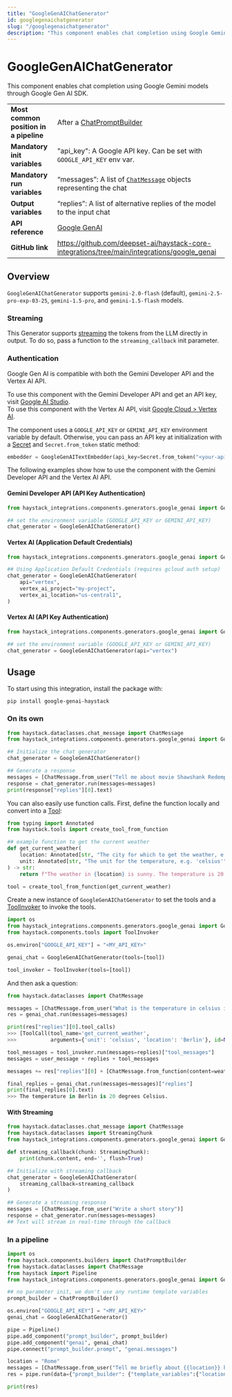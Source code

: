 ```yaml
---
title: "GoogleGenAIChatGenerator"
id: googlegenaichatgenerator
slug: "/googlegenaichatgenerator"
description: "This component enables chat completion using Google Gemini models through Google Gen AI SDK."
---
```


# GoogleGenAIChatGenerator

This component enables chat completion using Google Gemini models through Google Gen AI SDK.

|  |  |
| --- | --- |
| **Most common position in a pipeline** | After a [ChatPromptBuilder](../builders/chatpromptbuilder.mdx)                                             |
| **Mandatory init variables**           | "api_key": A Google API key. Can be set with `GOOGLE_API_KEY` env var.                         |
| **Mandatory run variables**            | “messages”: A list of [`ChatMessage`](../../concepts/data-classes/chatmessage.mdx)  objects representing the chat        |
| **Output variables**                   | “replies”: A list of alternative replies of the model to the input chat                        |
| **API reference**                      | [Google GenAI](/reference/integrations-google-genai)                                                  |
| **GitHub link**                        | https://github.com/deepset-ai/haystack-core-integrations/tree/main/integrations/google_genai |

## Overview

`GoogleGenAIChatGenerator` supports `gemini-2.0-flash` (default), `gemini-2.5-pro-exp-03-25`, `gemini-1.5-pro`, and `gemini-1.5-flash` models.

### Streaming

This Generator supports [streaming](guides-to-generators/choosing-the-right-generator.mdx#streaming-support) the tokens from the LLM directly in output. To do so, pass a function to the `streaming_callback` init parameter.

### Authentication

Google Gen AI is compatible with both the Gemini Developer API and the Vertex AI API.

To use this component with the Gemini Developer API and get an API key, visit [Google AI Studio](https://aistudio.google.com/).  
To use this component with the Vertex AI API, visit [Google Cloud > Vertex AI](https://cloud.google.com/vertex-ai).

The component uses a `GOOGLE_API_KEY` or `GEMINI_API_KEY` environment variable by default. Otherwise, you can pass an API key at initialization with a [Secret](../../concepts/secret-management.mdx) and `Secret.from_token` static method:

```python
embedder = GoogleGenAITextEmbedder(api_key=Secret.from_token("<your-api-key>"))
```

The following examples show how to use the component with the Gemini Developer API and the Vertex AI API.

#### Gemini Developer API (API Key Authentication)

```python
from haystack_integrations.components.generators.google_genai import GoogleGenAIChatGenerator

## set the environment variable (GOOGLE_API_KEY or GEMINI_API_KEY)
chat_generator = GoogleGenAIChatGenerator()
```

#### Vertex AI (Application Default Credentials)

```python
from haystack_integrations.components.generators.google_genai import GoogleGenAIChatGenerator

## Using Application Default Credentials (requires gcloud auth setup)
chat_generator = GoogleGenAIChatGenerator(
    api="vertex",
    vertex_ai_project="my-project",
    vertex_ai_location="us-central1",
)
```

#### Vertex AI (API Key Authentication)

```python
from haystack_integrations.components.generators.google_genai import GoogleGenAIChatGenerator

## set the environment variable (GOOGLE_API_KEY or GEMINI_API_KEY)
chat_generator = GoogleGenAIChatGenerator(api="vertex")
```

## Usage

To start using this integration, install the package with:

```shell
pip install google-genai-haystack
```

### On its own

```python
from haystack.dataclasses.chat_message import ChatMessage
from haystack_integrations.components.generators.google_genai import GoogleGenAIChatGenerator

## Initialize the chat generator
chat_generator = GoogleGenAIChatGenerator()

## Generate a response
messages = [ChatMessage.from_user("Tell me about movie Shawshank Redemption")]
response = chat_generator.run(messages=messages)
print(response["replies"][0].text)
```

You can also easily use function calls. First, define the function locally and convert into a [Tool](https://www.notion.so/docs/tool):

```python
from typing import Annotated
from haystack.tools import create_tool_from_function

## example function to get the current weather
def get_current_weather(
    location: Annotated[str, "The city for which to get the weather, e.g. 'San Francisco'"] = "Munich",
    unit: Annotated[str, "The unit for the temperature, e.g. 'celsius'"] = "celsius",
) -> str:
    return f"The weather in {location} is sunny. The temperature is 20 {unit}."

tool = create_tool_from_function(get_current_weather)
```

Create a new instance of `GoogleGenAIChatGenerator` to set the tools and a [ToolInvoker](https://www.notion.so/docs/toolinvoker) to invoke the tools.

```python
import os
from haystack_integrations.components.generators.google_genai import GoogleGenAIChatGenerator
from haystack.components.tools import ToolInvoker

os.environ["GOOGLE_API_KEY"] = "<MY_API_KEY>"

genai_chat = GoogleGenAIChatGenerator(tools=[tool])

tool_invoker = ToolInvoker(tools=[tool])
```

And then ask a question:

```python
from haystack.dataclasses import ChatMessage

messages = [ChatMessage.from_user("What is the temperature in celsius in Berlin?")]
res = genai_chat.run(messages=messages)

print(res["replies"][0].tool_calls)
>>> [ToolCall(tool_name='get_current_weather',
>>>           arguments={'unit': 'celsius', 'location': 'Berlin'}, id=None)]

tool_messages = tool_invoker.run(messages=replies)["tool_messages"]
messages = user_message + replies + tool_messages

messages += res["replies"][0] + [ChatMessage.from_function(content=weather, name="get_current_weather")]

final_replies = genai_chat.run(messages=messages)["replies"]
print(final_replies[0].text)
>>> The temperature in Berlin is 20 degrees Celsius.
```

#### With Streaming

```python
from haystack.dataclasses.chat_message import ChatMessage
from haystack.dataclasses import StreamingChunk
from haystack_integrations.components.generators.google_genai import GoogleGenAIChatGenerator

def streaming_callback(chunk: StreamingChunk):
    print(chunk.content, end='', flush=True)

## Initialize with streaming callback
chat_generator = GoogleGenAIChatGenerator(
    streaming_callback=streaming_callback
)

## Generate a streaming response
messages = [ChatMessage.from_user("Write a short story")]
response = chat_generator.run(messages=messages)
## Text will stream in real-time through the callback
```

### In a pipeline

```python
import os
from haystack.components.builders import ChatPromptBuilder
from haystack.dataclasses import ChatMessage
from haystack import Pipeline
from haystack_integrations.components.generators.google_genai import GoogleGenAIChatGenerator

## no parameter init, we don't use any runtime template variables
prompt_builder = ChatPromptBuilder()

os.environ["GOOGLE_API_KEY"] = "<MY_API_KEY>"
genai_chat = GoogleGenAIChatGenerator()

pipe = Pipeline()
pipe.add_component("prompt_builder", prompt_builder)
pipe.add_component("genai", genai_chat)
pipe.connect("prompt_builder.prompt", "genai.messages")

location = "Rome"
messages = [ChatMessage.from_user("Tell me briefly about {{location}} history")]
res = pipe.run(data={"prompt_builder": {"template_variables":{"location": location}, "template": messages}})

print(res)
```